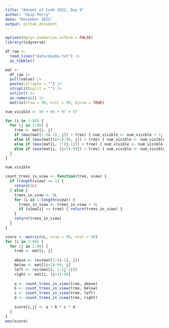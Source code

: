 ```yaml
---
title: "Advent of Code 2022, Day 8"
author: "Skip Perry"
date: "December 2022"
output: github_document
---
```


```r
options(dplyr.summarise.inform = FALSE)
library(tidyverse)

df_raw <- 
  read_lines("data/day8a.txt") |> 
  as_tibble()
```

```r
mat <- 
  df_raw |> 
  pull(value) |> 
  paste(collapse = "") |> 
  strsplit(split = "") |> 
  unlist() |> 
  as.numeric() |> 
  matrix(nrow = 99, ncol = 99, byrow = TRUE)
```

```r
num_visible <- 99 + 99 + 97 + 97

for (i in 2:98) {
  for (j in 2:98) {
    tree <- mat[i, j]
    if (max(mat[1:(i-1), j]) < tree) { num_visible <- num_visible + 1; next }
    else if (max(mat[(i+1):99, j]) < tree) { num_visible <- num_visible + 1; next }
    else if (max(mat[i, 1:(j-1)]) < tree) { num_visible <- num_visible + 1; next }
    else if (max(mat[i, (j+1):99]) < tree) { num_visible <- num_visible + 1; next }
  }
}

num_visible
```

```r
count_trees_in_view <- function(tree, view) {
  if (length(view) == 1) {
    return(1L)
  } else {
    trees_in_view <- 0L
    for (i in 1:length(view)) {
      trees_in_view <- trees_in_view + 1L
      if (view[i] >= tree) { return(trees_in_view) }
    }
    return(trees_in_view)
  }
}
```

```r
score <- matrix(0L, nrow = 99, ncol = 99)
for (i in 2:98) {
  for (j in 2:98) {
    tree <- mat[i, j]
    
    above <- rev(mat[1:(i-1), j])
    below <- mat[(i+1):99, j]
    left <- rev(mat[i, 1:(j-1)])
    right <- mat[i, (j+1):99]
    
    a <- count_trees_in_view(tree, above)
    b <- count_trees_in_view(tree, below)
    c <- count_trees_in_view(tree, left)
    d <- count_trees_in_view(tree, right)
    
    score[i,j] <- a * b * c * d
  }
}
max(score)
```

